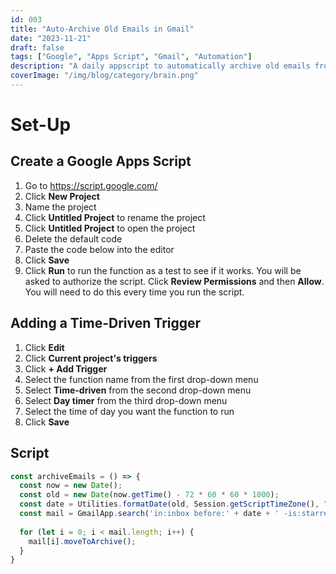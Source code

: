 ```yaml
---
id: 003
title: "Auto-Archive Old Emails in Gmail"
date: "2023-11-21"
draft: false
tags: ["Google", "Apps Script", "Gmail", "Automation"]
description: "A daily appscript to automatically archive old emails from 72 hours ago unless they have been starred otherwise I get overwhelmed looking at all the e-mails I won't open."
coverImage: "/img/blog/category/brain.png"
---
```


# Set-Up

## Create a Google Apps Script

1. Go to https://script.google.com/
2. Click **New Project**
3. Name the project
4. Click **Untitled Project** to rename the project
5. Click **Untitled Project** to open the project
6. Delete the default code
7. Paste the code below into the editor
8. Click **Save**
9. Click **Run** to run the function as a test to see if it works. You will be asked to authorize the script. Click **Review Permissions** and then **Allow**. You will need to do this every time you run the script.

## Adding a Time-Driven Trigger

1. Click **Edit**
2. Click **Current project's triggers**
3. Click **+ Add Trigger**
4. Select the function name from the first drop-down menu
5. Select **Time-driven** from the second drop-down menu
6. Select **Day timer** from the third drop-down menu
7. Select the time of day you want the function to run
8. Click **Save**

## Script



```js script.js
const archiveEmails = () => {
  const now = new Date();
  const old = new Date(now.getTime() - 72 * 60 * 60 * 1000);
  const date = Utilities.formatDate(old, Session.getScriptTimeZone(), "yyyy/MM/dd");
  const mail = GmailApp.search('in:inbox before:' + date + ' -is:starred');
  
  for (let i = 0; i < mail.length; i++) {
    mail[i].moveToArchive();
  }
}
```
